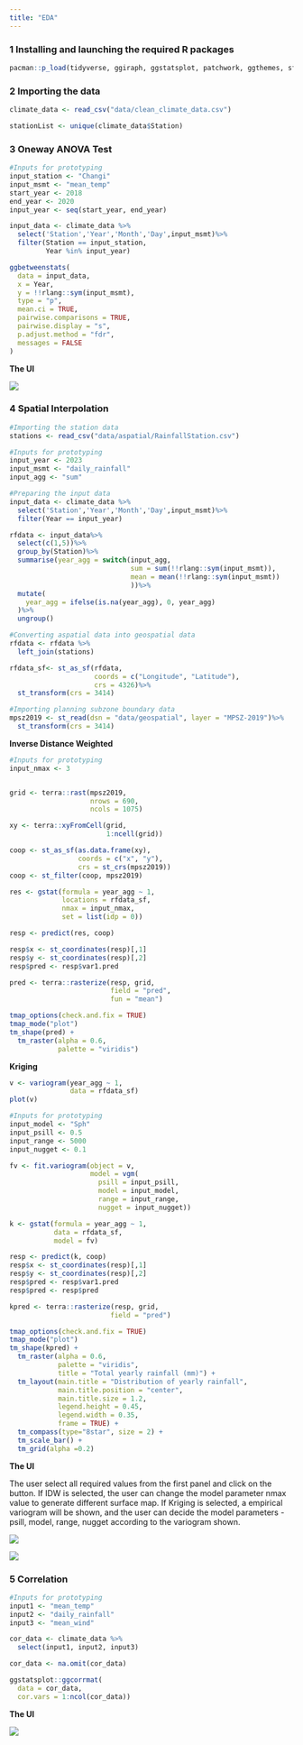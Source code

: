 ```yaml
---
title: "EDA"
---
```


### 1 Installing and launching the required R packages

```r
pacman::p_load(tidyverse, ggiraph, ggstatsplot, patchwork, ggthemes, sf, terra, gstat, automap, tmap, viridis, zoo,rstantools)
```

### 2 Importing the data

```r
climate_data <- read_csv("data/clean_climate_data.csv")
```

```r
stationList <- unique(climate_data$Station)
```

### 3 Oneway ANOVA Test

```r
#Inputs for prototyping
input_station <- "Changi"
input_msmt <- "mean_temp"
start_year <- 2018
end_year <- 2020
input_year <- seq(start_year, end_year)

input_data <- climate_data %>%
  select('Station','Year','Month','Day',input_msmt)%>%
  filter(Station == input_station,
         Year %in% input_year)

ggbetweenstats(
  data = input_data,
  x = Year, 
  y = !!rlang::sym(input_msmt),
  type = "p",
  mean.ci = TRUE, 
  pairwise.comparisons = TRUE, 
  pairwise.display = "s",
  p.adjust.method = "fdr",
  messages = FALSE
)
```

**The UI**

![](images/clipboard-78424900.png)

### 4 Spatial Interpolation

```r
#Importing the station data
stations <- read_csv("data/aspatial/RainfallStation.csv")

#Inputs for prototyping
input_year <- 2023
input_msmt <- "daily_rainfall"
input_agg <- "sum"

#Preparing the input data
input_data <- climate_data %>%
  select('Station','Year','Month','Day',input_msmt)%>%
  filter(Year == input_year)

rfdata <- input_data%>%
  select(c(1,5))%>%
  group_by(Station)%>%
  summarise(year_agg = switch(input_agg,
                              sum = sum(!!rlang::sym(input_msmt)),
                              mean = mean(!!rlang::sym(input_msmt))
                              ))%>%
  mutate(
    year_agg = ifelse(is.na(year_agg), 0, year_agg)
  )%>%
  ungroup()

#Converting aspatial data into geospatial data
rfdata <- rfdata %>%
  left_join(stations)

rfdata_sf<- st_as_sf(rfdata,
                     coords = c("Longitude", "Latitude"),
                     crs = 4326)%>%
  st_transform(crs = 3414)

#Importing planning subzone boundary data
mpsz2019 <- st_read(dsn = "data/geospatial", layer = "MPSZ-2019")%>%
  st_transform(crs = 3414)
```

**Inverse Distance Weighted**

```r
#Inputs for prototyping
input_nmax <- 3


grid <- terra::rast(mpsz2019, 
                    nrows = 690, 
                    ncols = 1075)

xy <- terra::xyFromCell(grid, 
                        1:ncell(grid))

coop <- st_as_sf(as.data.frame(xy), 
                 coords = c("x", "y"),
                 crs = st_crs(mpsz2019))
coop <- st_filter(coop, mpsz2019)

res <- gstat(formula = year_agg ~ 1, 
             locations = rfdata_sf, 
             nmax = input_nmax,
             set = list(idp = 0))

resp <- predict(res, coop)

resp$x <- st_coordinates(resp)[,1]
resp$y <- st_coordinates(resp)[,2]
resp$pred <- resp$var1.pred

pred <- terra::rasterize(resp, grid, 
                         field = "pred", 
                         fun = "mean")

tmap_options(check.and.fix = TRUE)
tmap_mode("plot")
tm_shape(pred) + 
  tm_raster(alpha = 0.6, 
            palette = "viridis")
```

**Kriging**

```r
v <- variogram(year_agg ~ 1, 
               data = rfdata_sf)
plot(v)
```

```r
#Inputs for prototyping
input_model <- "Sph"
input_psill <- 0.5
input_range <- 5000
input_nugget <- 0.1

fv <- fit.variogram(object = v,
                    model = vgm(
                      psill = input_psill, 
                      model = input_model,
                      range = input_range,  
                      nugget = input_nugget))

k <- gstat(formula = year_agg ~ 1, 
           data = rfdata_sf, 
           model = fv)

resp <- predict(k, coop)
resp$x <- st_coordinates(resp)[,1]
resp$y <- st_coordinates(resp)[,2]
resp$pred <- resp$var1.pred
resp$pred <- resp$pred

kpred <- terra::rasterize(resp, grid, 
                         field = "pred")

tmap_options(check.and.fix = TRUE)
tmap_mode("plot")
tm_shape(kpred) + 
  tm_raster(alpha = 0.6, 
            palette = "viridis",
            title = "Total yearly rainfall (mm)") +
  tm_layout(main.title = "Distribution of yearly rainfall",
            main.title.position = "center",
            main.title.size = 1.2,
            legend.height = 0.45, 
            legend.width = 0.35,
            frame = TRUE) +
  tm_compass(type="8star", size = 2) +
  tm_scale_bar() +
  tm_grid(alpha =0.2)
```

**The UI**

The user select all required values from the first panel and click on the button. If IDW is selected, the user can change the model parameter nmax value to generate different surface map. If Kriging is selected, a empirical variogram will be shown, and the user can decide the model parameters - psill, model, range, nugget according to the variogram shown.

![](images/clipboard-2288915181.png)

![](images/clipboard-678801434.png)

### 5 Correlation

```r
#Inputs for prototyping
input1 <- "mean_temp"
input2 <- "daily_rainfall"
input3 <- "mean_wind"

cor_data <- climate_data %>%
  select(input1, input2, input3)

cor_data <- na.omit(cor_data)

ggstatsplot::ggcorrmat(
  data = cor_data, 
  cor.vars = 1:ncol(cor_data))
```

**The UI**

![](images/clipboard-1923609671.png)
